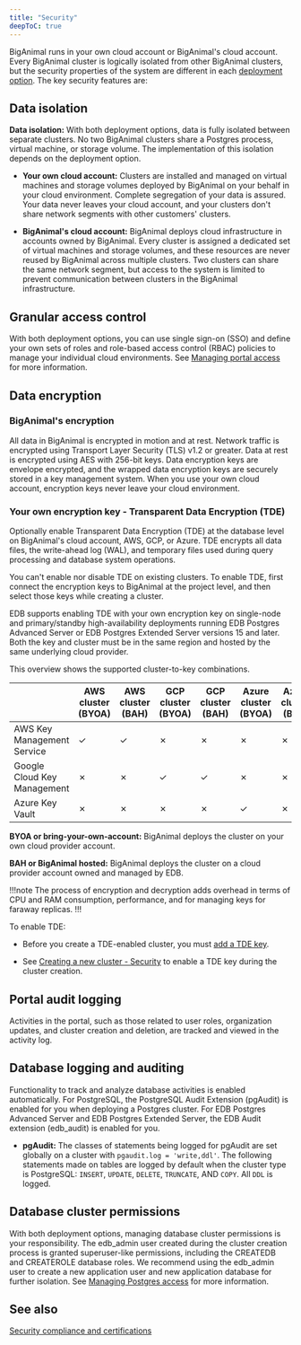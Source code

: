 ```yaml
---
title: "Security"
deepToC: true
---
```


BigAnimal runs in your own cloud account or BigAnimal's cloud account. Every BigAnimal cluster is logically isolated from other BigAnimal clusters, but the security properties of the system are different in each [deployment option](/biganimal/release/planning/deployment_options). The key security features are:

## Data isolation  

**Data isolation:** With both deployment options, data is fully isolated between separate clusters. No two BigAnimal clusters share a Postgres process, virtual machine, or storage volume. The implementation of this isolation depends on the deployment option.

-   **Your own cloud account:** Clusters are installed and managed on virtual machines and storage volumes deployed by BigAnimal on your behalf in your cloud environment. Complete segregation of your data is assured. Your data never leaves your cloud account, and your clusters don't share network segments with other customers' clusters.

-   **BigAnimal's cloud account:** BigAnimal deploys cloud infrastructure in accounts owned by BigAnimal. Every cluster is assigned a dedicated set of virtual machines and storage volumes, and these resources are never reused by BigAnimal across multiple clusters. Two clusters can share the same network segment, but access to the system is limited to prevent communication between clusters in the BigAnimal infrastructure.

## Granular access control

With both deployment options, you can use single sign-on (SSO) and define your own sets of roles and role-based access control (RBAC) policies to manage your individual cloud environments. See [Managing portal access](../../administering_cluster/01_portal_access/) for more information. 

## Data encryption

### BigAnimal's encryption

All data in BigAnimal is encrypted in motion and at rest. Network traffic is encrypted using Transport Layer Security (TLS) v1.2 or greater. Data at rest is encrypted using AES with 256-bit keys. Data encryption keys are envelope encrypted, and the wrapped data encryption keys are securely stored in a key management system. When you use your own cloud account, encryption keys never leave your cloud environment.

### Your own encryption key - Transparent Data Encryption (TDE)

Optionally enable Transparent Data Encryption (TDE) at the database level on BigAnimal's cloud account, AWS, GCP, or Azure. TDE encrypts all data files, the write-ahead log (WAL), and temporary files used during query processing and database system operations. 

You can't enable nor disable TDE on existing clusters. To enable TDE, first connect the encryption keys to BigAnimal at the project level, and then select those keys while creating a cluster. 

EDB supports enabling TDE with your own encryption key on single-node and primary/standby high-availability deployments running EDB Postgres Advanced Server or EDB Postgres Extended Server versions 15 and later.
Both the key and cluster must be in the same region and hosted by the same underlying cloud provider. 

This overview shows the supported cluster-to-key combinations.

|                             | AWS cluster (BYOA) | AWS cluster (BAH) | GCP cluster (BYOA) | GCP cluster (BAH) | Azure cluster (BYOA) | Azure cluster (BAH) |
|-----------------------------|--------------------|-------------------|--------------------|-------------------|----------------------|---------------------|
| AWS Key Management Service  | &check;            | &check;           | &cross;            | &cross;           | &cross;              | &cross;             |
| Google Cloud Key Management | &cross;            | &cross;           | &check;            | &check;           | &cross;              | &cross;             |
| Azure Key Vault             | &cross;            | &cross;           | &cross;            | &cross;           | &check;              | &cross;             |


**BYOA or bring-your-own-account:** BigAnimal deploys the cluster on your own cloud provider account.

**BAH or BigAnimal hosted:** BigAnimal deploys the cluster on a cloud provider account owned and managed by EDB.

!!!note
   The process of encryption and decryption adds overhead in terms of CPU and RAM consumption, performance, and for managing keys for faraway replicas.
!!!

To enable TDE:

- Before you create a TDE-enabled cluster, you must [add a TDE key](../../administering_cluster/projects##adding-a-tde-key).

- See [Creating a new cluster - Security](../../getting_started/creating_a_cluster#security) to enable a TDE key during the cluster creation.

## Portal audit logging 

Activities in the portal, such as those related to user roles, organization updates, and cluster creation and deletion, are tracked and viewed in the activity log.  

## Database logging and auditing

Functionality to track and analyze database activities is enabled automatically. For PostgreSQL, the PostgreSQL Audit Extension (pgAudit) is enabled for you when deploying a Postgres cluster. For EDB Postgres Advanced Server and EDB Postgres Extended Server, the EDB Audit extension (edb_audit) is enabled for you. 

- **pgAudit:** The classes of statements being logged for pgAudit are set globally on a cluster with `pgaudit.log = 'write,ddl'`. The following statements made on tables are logged by default when the cluster type is PostgreSQL: `INSERT`, `UPDATE`, `DELETE`, `TRUNCATE`, AND `COPY`. All `DDL` is logged. 

## Database cluster permissions

With both deployment options, managing database cluster permissions is your responsibility. The edb_admin user created during the cluster creation process is granted superuser-like permissions, including the CREATEDB and CREATEROLE database roles. We recommend using the edb_admin user to create a new application user and new application database for further isolation. See [Managing Postgres access](../../using_cluster/01_postgres_access/) for more information.

## See also 

[Security compliance and certifications](compliance_and_certifications/)
